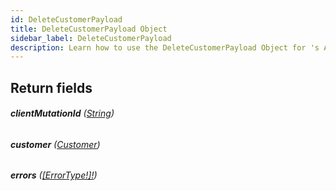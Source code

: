 ```yaml
---
id: DeleteCustomerPayload
title: DeleteCustomerPayload Object
sidebar_label: DeleteCustomerPayload
description: Learn how to use the DeleteCustomerPayload Object for 's API.
---
```


## Return fields

###### <b>clientMutationId</b> ([String](api/schema/scalar/String.mdx))

###### <b>customer</b> ([Customer](api/schema/object/Customer.mdx))

###### <b>errors</b> ([[ErrorType!]!](api/schema/object/ErrorType.mdx))
